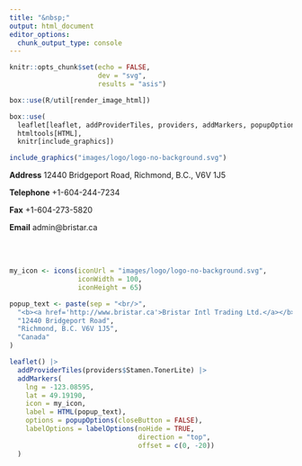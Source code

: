 ```yaml
---
title: "&nbsp;"
output: html_document
editor_options: 
  chunk_output_type: console
---
```


```r
knitr::opts_chunk$set(echo = FALSE,
                      dev = "svg",
                      results = "asis")

box::use(R/util[render_image_html])

box::use(
  leaflet[leaflet, addProviderTiles, providers, addMarkers, popupOptions, labelOptions, icons, makeIcon],
  htmltools[HTML],
  knitr[include_graphics])
```


```r
include_graphics("images/logo/logo-no-background.svg")
```

**Address**
12440 Bridgeport Road, Richmond, B.C., V6V 1J5

**Telephone**
+1-604-244-7234

**Fax**
+1-604-273-5820

**Email**
admin@bristar.ca

<br>
<br>

```r
my_icon <- icons(iconUrl = "images/logo/logo-no-background.svg",
                 iconWidth = 100,
                 iconHeight = 65)

popup_text <- paste(sep = "<br/>",
  "<b><a href='http://www.bristar.ca'>Bristar Intl Trading Ltd.</a></b>",
  "12440 Bridgeport Road",
  "Richmond, B.C. V6V 1J5",
  "Canada"
)

leaflet() |>
  addProviderTiles(providers$Stamen.TonerLite) |>
  addMarkers(
    lng = -123.08595,
    lat = 49.19190,
    icon = my_icon,
    label = HTML(popup_text),
    options = popupOptions(closeButton = FALSE),
    labelOptions = labelOptions(noHide = TRUE,
                                direction = "top",
                                offset = c(0, -20))
  )
```

